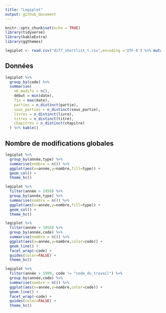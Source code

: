 ```yaml
---
title: "Legiplot"
output: github_document
---
```


```r
knitr::opts_chunk$set(echo = TRUE)
library(tidyverse)
library(kableExtra)
library(ggthemes)
```

```r
legiplot <- read.csv("diff_shortlist_t.csv",encoding ='UTF-8') %>% mutate(année = as.numeric(str_sub(date,1,4)))

```

## Données 

```r
legiplot %>%
  group_by(code) %>%
  summarise(
    nb_modifs = n(),
    début = min(date),
    fin = max(date),
    parties = n_distinct(partie),
    sous_parties = n_distinct(sous_partie),
    livres = n_distinct(livre),
    titres = n_distinct(titre),
    chapitres = n_distinct(chapitre)
  ) %>% kable()
```


## Nombre de modifications globales

```r
legiplot %>%
  group_by(année,type) %>%
  summarise(nombre = n()) %>%
  ggplot(aes(x=année,y=nombre,fill=type)) +
  geom_col() +
  theme_hc()
```


```r
legiplot %>%
  filter(année > 1950) %>%
  group_by(année,type) %>%
  summarise(nombre = n()) %>%
  ggplot(aes(x=année,y=nombre,fill=type)) +
  geom_col() +
  theme_hc()
```

```r
legiplot %>%
  filter(année > 1950) %>%
  group_by(année,code) %>%
  summarise(nombre = n()) %>%
  ggplot(aes(x=année,y=nombre,color=code)) +
  geom_line() +
  facet_wrap(~code) +
  guides(color=FALSE) +
  theme_hc()
```


```r
legiplot %>%
  filter(année > 1999, code != "code_du_travail") %>%
  group_by(année,code) %>%
  summarise(nombre = n()) %>%
  ggplot(aes(x=année,y=nombre,color=code)) +
  geom_line() +
  facet_wrap(~code) +
  guides(color=FALSE) +
  theme_hc()
```



